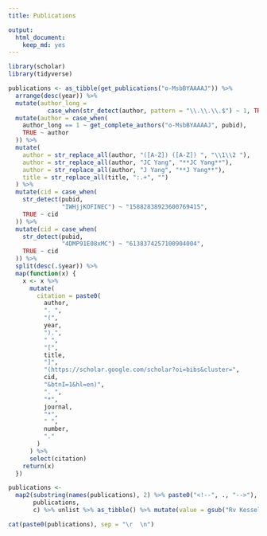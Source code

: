 ```yaml
---
title: Publications

output:
  html_document:
    keep_md: yes
---
```


```r
library(scholar)
library(tidyverse)

publications <- as_tibble(get_publications("o-MsbBYAAAAJ")) %>%
  arrange(desc(year)) %>%
  mutate(author_long =
           case_when(str_detect(author, pattern = "\\.\\.\\.$") ~ 1, TRUE ~ 0)) %>%
  mutate(author = case_when(
    author_long == 1 ~ get_complete_authors("o-MsbBYAAAAJ", pubid),
    TRUE ~ author
  )) %>%
  mutate(
    author = str_replace_all(author, "([A-Z]) ([A-Z]) ", "\\1\\2 "),
    author = str_replace_all(author, "JC Yang", "**JC Yang**"),
    author = str_replace_all(author, "J Yang", "**J Yang**"),
    title = str_replace_all(title, ":.+", "")
  ) %>%
  mutate(cid = case_when(
    str_detect(pubid,
               "IWHjjKOFINEC") ~ "15882838923600769415",
    TRUE ~ cid
  )) %>%
  mutate(cid = case_when(
    str_detect(pubid,
               "4DMP91E08xMC") ~ "6138374257100904004",
    TRUE ~ cid
  )) %>%
  split(desc(.$year)) %>%
  map(function(x) {
    x <- x %>%
      mutate(
        citation = paste0(
          author,
          ". ",
          "(",
          year,
          ").",
          " ",
          "[",
          title,
          "]",
          "(https://scholar.google.com/scholar?oi=bibs&cluster=",
          cid,
          "&btnI=1&hl=en)",
          ". ",
          "*",
          journal,
          "*",
          " ",
          number,
          "."
        )
      ) %>%
      select(citation)
    return(x)
  })

publications <-
  map2(substring(names(publications), 2) %>% paste0("<!--", ., "-->"),
       publications,
       c) %>% unlist %>% as_tibble() %>% mutate(value = gsub("Rv Kessel", "R van Kessel", value)) %>% pivot_wider(names_from = value) 
```
```r
cat(paste0(publications), sep = "\r  \n")
```  
